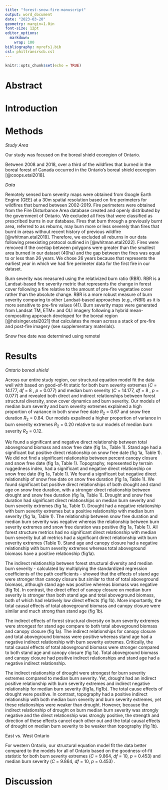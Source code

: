 ```yaml
---
title: "forest-snow-fire-manuscript"
output: word_document
date: "2023-03-20"
geometry: margin=1.0in
font-size: 12pt
editor_options: 
  markdown: 
    wrap: 100
bibliography: myrefs1.bib
csl: philtransrscb.csl
---
```


```r
knitr::opts_chunk$set(echo = TRUE)
```

# Abstract

# Introduction

# Methods

*Study Area*

Our study was focused on the boreal shield ecoregion of Ontario.

Between 2008 and 2018, over a third of the wildfires that burned in the boreal forest of Canada
occurred in the Ontario's boreal shield ecoregion [@coops.etal2018].

*Data*

Remotely sensed burn severity maps were obtained from Google Earth Engine (GEE) at a 30m spatial
resolution based on fire perimeters for wildfires that burned between 2002-2019. Fire perimeters
were obtained from the Fire Disturbance Area database created and openly distributed by the
government of Ontario. We excluded all fires that were classified as prescribed burns in our
database. Fires that burn through a previously burnt area, referred to as reburns, may burn more or
less severely than fires that burnt in areas without recent history of previous wildfire
[@whitman.etal2019]. Therefore, we excluded all reburns in our data following preexisting protocol
outlined in [@whitman.etal2022]. Fires were removed if the overlap between polygons were greater
than the smallest area burned in our dataset (40ha) and the gap between the fires was equal to or
less than 26 years. We chose 26 years because that represents the earliest year in which we had fire
perimeter data for the first fire in our dataset.

Burn severity was measured using the relativized burn ratio (RBR). RBR is a Landsat-based fire
severity metric that represents the change in forest cover following a fire relative to the amount
of pre-fire vegetative cover rather than the absolute change. RBR is a more robust measure of burn
severity comparing to other Landsat-based approaches (e.g., rNBR) as it is more sensitive to
pre-fire values (41). Burn severity maps were generated from Landsat TM, ETM+ and OLI imagery
following a hybrid mean-compositing approach developed for the boreal region [@holsinger.etal2021]
that calculates the mean across a stack of pre-fire and post-fire imagery (see supplementary
materials).

Snow free date was determined using remotel

# Results

*Ontario boreal shield*

Across our entire study region, our structural equation model fit the data well with based on
good-of-fit static for both burn severity extremes (*C* = 14.177, *df* = 8 , *p* = 0.077) and median
burn severity (*C* = 14.177, *df* = 8 , *p* = 0.077) and revealed both direct and indirect
relationships between forest structural diversity, snow cover dynamics and burn severity. Our models
of median burn severity and burn severity extremes explained a high proportion of variance in both
snow free date *R*~2~ = 0.67 and snow free duration *R*~2~ = 0.84. Our models expalined a higher
proportion of variance in burn severity extremes *R*~2~ = 0.20 relative to our models of median burn
severity *R*~2~ = 0.12.

We found a significant and negative direct relationship between total aboveground biomass and snow
free date (fig 1a., Table 1). Stand age had a significant but positive direct relationship on snow
free date (fig 1a, Table 1). We did not find a significant relationship between percent canopy
closure and snow free date (fig 1a, Table 1). Topography, represented by terrain ruggedness index,
had a significant and negative direct relationship on snow free date (fig 1a, Table 1). We found a
significant but negative direct relationship of snow free date on snow free duration (fig 1a, Table
1). We found significant but positive direct relationships of both drought and stand age on snow
free duration, with a stronger direct relationship between drought and snow free duration (fig 1a,
Table 1). Drought and snow free duration had significant direct relationships on median burn
severity and burn severity extremes (fig 1a, Table 1). Drought had a negative relationship with burn
severity extremes but a positive relationship with median burn severity (fig 1a, Table 1). The
relationship between snow free duration and median burn severity was negative whereas the
relationship between burn severity extremes and snow free duration was positive (fig 1a, Table 1).
All forest structure metrics had no significant direct relationship with median burn severity but
all metrics had a significant direct relationship with burn severity extremes (Table 1). Stand age
and canopy closure had a negative relationship with burn severity extremes whereas total aboveground
biomass have a positive relationship (fig1a).

The indirect relationship between forest structural diversity and median burn severity - calculated
by multiplying the standardized regression coefficients of the path coefficients - showed that the
effects of stand age were stronger than canopy closure but similar to that of total aboveground
biomass, although stand age was positive whereas biomass was negative (fig 1b). In contrast, the
direct effect of canopy closure on median burn severity is stronger than both stand age and total
aboveground biomass, both of which had relatively low direct effects (fig 1b). More importantly, the
total causal effects of total aboveground biomass and canopy closure were similar and much strong
than stand age (fig 1b).

The indirect effects of forest structural diversity on burn severity extremes were strongest for
stand age compare to both total aboveground biomass and canopy closure (fig 1a). The indirect
relationships for canopy closure and total aboveground biomass were positive whereas stand age had a
negative indirect relationship with burn severity extremes. Critically, the total causal effects of
total aboveground biomass were stronger compared to both stand age and canopy closure (fig 1a).
Total aboveground biomass and canopy closure had positive indirect relationships and stand age had a
negative indirect relationship.

The indirect relationship of drought were strongest for burn severity extremes compared to median
burn severity. Yet, drought had an indirect positive relationship with burn severity extremes and
indirect negative relationship for median burn severity (fig1a, fig1b). The total cause effects of
drought were positive. In contrast, topography had a positive indirect relationship with both median
burn severity and burn severity extremes, yet these relationships were weaker than drought. However,
because the indirect relationship of drought on burn median burn severity was strongly negative and
the direct relationship was strongly positive, the strength and direction of these effects cancel
each other out and the total causal effects of drought on median burn severity to be weaker than
topography (fig 1b).

East vs. West Ontario

For western Ontario, our structural equation model fit the data better compared to the models for
all of Ontario based on the goodness-of-fit statistic for both burn severity extremes (*C* = 9.864,
*df* = 10, *p* = 0.453) and median burn severity (*C* = 9.864, *df* = 10, *p* = 0.453) .

# Discussion
